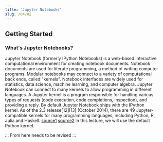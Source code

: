 ```yaml
---
title: 'Jupyter Notebooks'
slug: /04/02
---
```



## Getting Started
### What's Jupyter Notebooks?
Jupyter Notebook (formerly IPython Notebooks) is a web-based interactive computational environment for creating notebook documents.
Notebook documents are used for literate programming, a method of writing computer programs. Modular notebooks may connect to a variety of computational back ends, called "kernels". Notebook interfaces are widely used for statistics, data science, machine learning, and computer algebra.
Jupyter Notebook can connect to many kernels to allow programming in different languages. A Jupyter kernel is a program responsible for handling various types of requests (code execution, code completions, inspection), and providing a reply.
By default Jupyter Notebook ships with the IPython kernel. As of the 2.3 release[12][13] (October 2014), there are 49 Jupyter-compatible kernels for many programming languages, including Python, R, Julia and Haskell.
[source1](https://en.wikipedia.org/wiki/Project_Jupyter)
[source2](https://en.wikipedia.org/wiki/Notebook_interface)
In this lecture, we will use the default Python kernel.

:::
From here needs to be revised
:::
